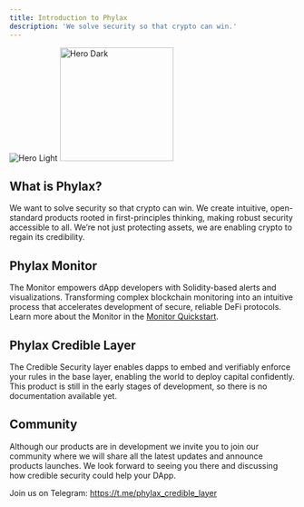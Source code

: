 ```yaml
---
title: Introduction to Phylax
description: 'We solve security so that crypto can win.'
---
```


<img
  className="block dark:hidden"
  src="/images/stacked-sepia.png"
  alt="Hero Light"
/>
<img
  className="hidden dark:block"
  height="200"
  src="/images/stacked-sepia.png"
  alt="Hero Dark"
/>

## What is Phylax?

We want to solve security so that crypto can win.
We create intuitive, open-standard products rooted in first-principles thinking, making robust security accessible to all.
We’re not just protecting assets, we are enabling crypto to regain its credibility. 

## Phylax Monitor

The Monitor empowers dApp developers with Solidity-based alerts and visualizations.
Transforming complex blockchain monitoring into an intuitive process that accelerates development of secure, reliable DeFi protocols.
Learn more about the Monitor in the [Monitor Quickstart](monitor/guides/monitor-quickstart).

## Phylax Credible Layer

The Credible Security layer enables dapps to embed and verifiably enforce your rules in the base layer, enabling the world to deploy capital confidently.
This product is still in the early stages of development, so there is no documentation available yet.

## Community
Although our products are in development we invite you to join our community where we will share all the latest updates and announce products launches. 
We look forward to seeing you there and discussing how credible security could help your DApp. 

Join us on Telegram: https://t.me/phylax_credible_layer
